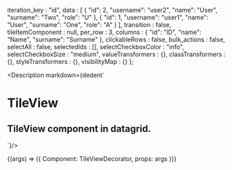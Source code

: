 
  iteration_key : "id",
  data : [
    {
      "id": 2,
      "username": "user2",
      "name": "User",
      "surname": "Two",
      "role": "U"
    },
    {
      "id": 1,
      "username": "user1",
      "name": "User",
      "surname": "One",
      "role": "A"
    }
  ],
  transition : false,
  tileItemComponent : null,
  per_row : 3,
  columns : {
    "id": "ID",
    "name": "Name",
    "surname": "Surname"
  },
  clickableRows : false,
  bulk_actions : false,
  selectAll : false,
  selectedIds : [],
  selectCheckboxColor : "info",
  selectCheckboxSize : "medium",
  valueTransformers : {},
  classTransformers : {},
  styleTransformers : {},
  visibilityMap : {}
};

<Meta
  title="Datagrid/5. TileView"
  component={TileView}
  args={args}
  argTypes={{}}
/>

<Description markdown={dedent`
# TileView
## TileView component in datagrid.
`}/>

<Canvas>
  <Story
  name="5. TileView"
  args={args}
  >
  {(args) => ({
    Component: TileViewDecorator,
    props: args
  })}
  </Story>
</Canvas>

<ArgsTable story="5.TileView" />
